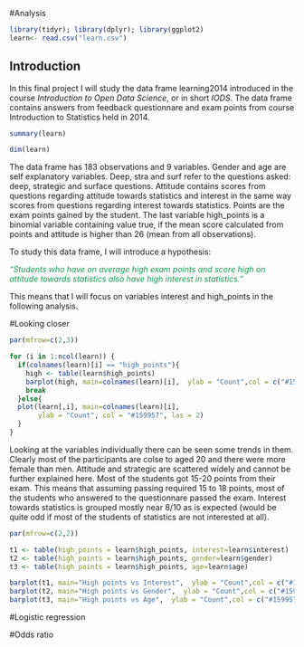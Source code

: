 #Analysis

```r
library(tidyr); library(dplyr); library(ggplot2)
learn<- read.csv("learn.csv")

```

## Introduction

In this final project I will study the data frame learning2014 introduced in the course *Introduction to Open Data Science*, or in short *IODS*. The data frame contains answers from feedback questionnare and exam points from course Introduction to Statistics held in 2014. 

```r
summary(learn)

dim(learn)
```

The data frame has 183 observations and 9 variables. Gender and age are self explanatory variables. Deep, stra and surf refer to the questions asked: deep, strategic and surface questions. Attitude contains scores from questions regarding attitude towards statistics and interest in the same way scores from questions regarding interest towards statistics. Points are the exam points gained by the student. The last variable high_points is a binomial variable containing value true, if the mean score calculated from points and attitude is higher than 26 (mean from all observations).

To study this data frame, I will introduce a hypothesis:

  <span style="color:#159957">*"Students who have on average high exam points and score high on attitude towards statistics also have high interest in statistics."*
  
This means that I will focus on variables interest and high_points in the following analysis. 

#Looking closer


```r
par(mfrow=c(2,3))

for (i in 1:ncol(learn)) {
  if(colnames(learn)[i] == "high_points"){
    high <- table(learn$high_points)
    barplot(high, main=colnames(learn)[i],  ylab = "Count",col = c("#159957"))
    break
  }else{
  plot(learn[,i], main=colnames(learn)[i],
       ylab = "Count", col = "#159957", las = 2)
  }
}

```

Looking at the variables individually there can be seen some trends in them. Clearly most of the participants are colse to aged 20 and there were more female than men. Attitude and strategic are scattered widely and cannot be further explained here. Most of the students got 15-20 points from their exam. This means that assuming passing required 15 to 18 points, most of the students who answered to the questionnare passed the exam. Interest towards statistics is grouped mostly near 8/10 as is expected (would be quite odd if most of the students of statistics are not interested at all).


```r
par(mfrow=c(2,2))

t1 <- table(high_points = learn$high_points, interest=learn$interest)
t2 <- table(high_points = learn$high_points, gender=learn$gender)
t3 <- table(high_points = learn$high_points, age=learn$age)

barplot(t1, main="High points vs Interest",  ylab = "Count",col = c("#159957", "#155D93"))
barplot(t2, main="High points vs Gender",  ylab = "Count",col = c("#159957", "#155D93"))
barplot(t3, main="High points vs Age",  ylab = "Count",col = c("#159957", "#155D93"))

```

#Logistic regression



#Odds ratio
